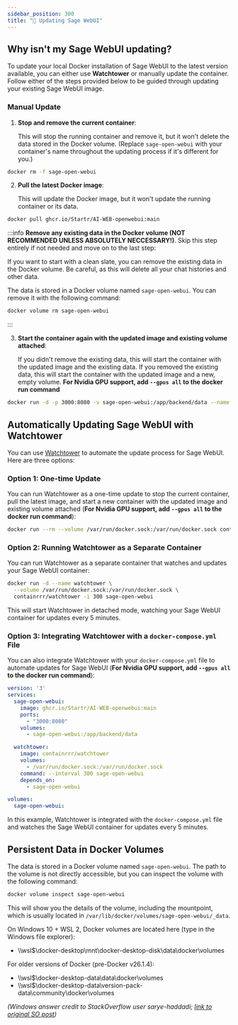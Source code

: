 ```yaml
---
sidebar_position: 300 
title: "🔄 Updating Sage WebUI"
---
```




## Why isn't my Sage WebUI updating?

To update your local Docker installation of Sage WebUI to the latest version available, you can either use **Watchtower** or manually update the container. Follow either of the steps provided below to be guided through updating your existing Sage WebUI image.

### Manual Update

1. **Stop and remove the current container**:

   This will stop the running container and remove it, but it won't delete the data stored in the Docker volume. (Replace `sage-open-webui` with your container's name throughout the updating process if it's different for you.)

```bash
docker rm -f sage-open-webui
```

2. **Pull the latest Docker image**:

   This will update the Docker image, but it won't update the running container or its data.

```bash
docker pull ghcr.io/Startr/AI-WEB-openwebui:main
```


:::info
**Remove any existing data in the Docker volume (NOT RECOMMENDED UNLESS ABSOLUTELY NECCESSARY!)**. Skip this step entirely if not needed and move on to the last step:

   If you want to start with a clean slate, you can remove the existing data in the Docker volume. Be careful, as this will delete all your chat histories and other data.

   The data is stored in a Docker volume named `sage-open-webui`. You can remove it with the following command:

```bash
docker volume rm sage-open-webui
```
:::

3. **Start the container again with the updated image and existing volume attached**:

   If you didn't remove the existing data, this will start the container with the updated image and the existing data. If you removed the existing data, this will start the container with the updated image and a new, empty volume. **For Nvidia GPU support, add `--gpus all` to the docker run command**

```bash
docker run -d -p 3000:8080 -v sage-open-webui:/app/backend/data --name sage-open-webui ghcr.io/Startr/AI-WEB-openwebui:main
```

## Automatically Updating Sage WebUI with Watchtower

You can use [Watchtower](https://containrrr.dev/watchtower/) to automate the update process for Sage WebUI. Here are three options:

### Option 1: One-time Update

You can run Watchtower as a one-time update to stop the current container, pull the latest image, and start a new container with the updated image and existing volume attached (**For Nvidia GPU support, add `--gpus all` to the docker run command**):

```bash
docker run --rm --volume /var/run/docker.sock:/var/run/docker.sock containrrr/watchtower --run-once sage-open-webui
```

### Option 2: Running Watchtower as a Separate Container

You can run Watchtower as a separate container that watches and updates your Sage WebUI container:

```bash
docker run -d --name watchtower \
  --volume /var/run/docker.sock:/var/run/docker.sock \
  containrrr/watchtower -i 300 sage-open-webui
```

This will start Watchtower in detached mode, watching your Sage WebUI container for updates every 5 minutes.

### Option 3: Integrating Watchtower with a `docker-compose.yml` File

You can also integrate Watchtower with your `docker-compose.yml` file to automate updates for Sage WebUI (**For Nvidia GPU support, add `--gpus all` to the docker run command**):

```yml
version: '3'
services:
  sage-open-webui:
    image: ghcr.io/Startr/AI-WEB-openwebui:main
    ports:
      - "3000:8080"
    volumes:
      - sage-open-webui:/app/backend/data

  watchtower:
    image: containrrr/watchtower
    volumes:
      - /var/run/docker.sock:/var/run/docker.sock
    command: --interval 300 sage-open-webui
    depends_on:
      - sage-open-webui

volumes:
  sage-open-webui:
```

In this example, Watchtower is integrated with the `docker-compose.yml` file and watches the Sage WebUI container for updates every 5 minutes.

## Persistent Data in Docker Volumes

The data is stored in a Docker volume named `sage-open-webui`. The path to the volume is not directly accessible, but you can inspect the volume with the following command:

```bash
docker volume inspect sage-open-webui
```

This will show you the details of the volume, including the mountpoint, which is usually located in `/var/lib/docker/volumes/sage-open-webui/_data`.  

On Windows 10 + WSL 2, Docker volumes are located here (type in the Windows file explorer): 
- \\\wsl$\docker-desktop\mnt\docker-desktop-disk\data\docker\volumes

For older versions of Docker (pre-Docker v26.1.4):
- \\\wsl$\docker-desktop-data\data\docker\volumes
- \\\wsl$\docker-desktop-data\version-pack-data\community\docker\volumes

_(Windows answer credit to StackOverflow user sarye-haddadi; [link to original SO post](https://stackoverflow.com/questions/43181654/locating-data-volumes-in-docker-desktop-windows))_
